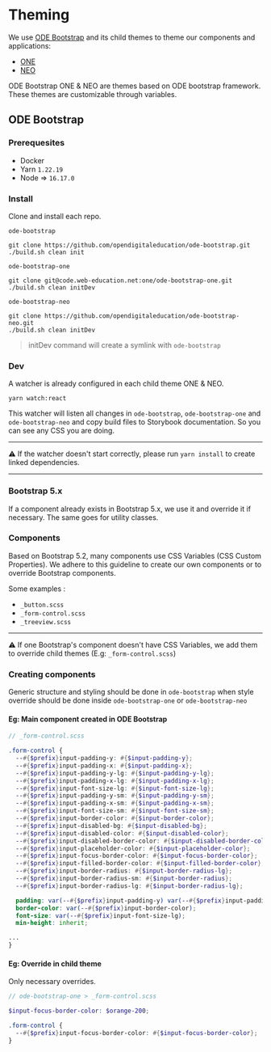 
<Meta title="Introduction/Theming" />

# Theming

We use [ODE Bootstrap](https://github.com/opendigitaleducation/ode-bootstrap) and its child themes to theme our components and applications:

*   [ONE](https://code.web-education.net/one/ode-bootstrap-one)
*   [NEO](https://github.com/opendigitaleducation/ode-bootstrap-neo)

ODE Bootstrap ONE & NEO are themes based on ODE bootstrap framework. These themes are customizable through variables.

## ODE Bootstrap

### Prerequesites

*   Docker
*   Yarn `1.22.19`
*   Node => `16.17.0`

### Install

Clone and install each repo.

`ode-bootstrap`

```
git clone https://github.com/opendigitaleducation/ode-bootstrap.git
./build.sh clean init
```

`ode-bootstrap-one`

```
git clone git@code.web-education.net:one/ode-bootstrap-one.git
./build.sh clean initDev
```

`ode-bootstrap-neo`

```
git clone https://github.com/opendigitaleducation/ode-bootstrap-neo.git
./build.sh clean initDev
```

> initDev command will create a symlink with `ode-bootstrap`

### Dev

A watcher is already configured in each child theme ONE & NEO.

```
yarn watch:react
```

This watcher will listen all changes in `ode-bootstrap`, `ode-bootstrap-one` and `ode-bootstrap-neo` and copy build files to Storybook documentation. So you can see any CSS you are doing.

***

⚠️ If the watcher doesn't start correctly, please run `yarn install` to create linked dependencies.

***

### Bootstrap 5.x

If a component already exists in Bootstrap 5.x, we use it and override it if necessary. The same goes for utility classes.

### Components

Based on Bootstrap 5.2, many components use CSS Variables (CSS Custom Properties). We adhere to this guideline to create our own components or to override Bootstrap components.

Some examples :

*   `_button.scss`
*   `_form-control.scss`
*   `_treeview.scss`

***

⚠️ If one Bootstrap's component doesn't have CSS Variables, we add them to override child themes (E.g: `_form-control.scss`)

### Creating components

Generic structure and styling should be done in `ode-bootstrap` when style override should be done inside `ode-bootstrap-one` or `ode-bootstrap-neo`

#### Eg: Main component created in ODE Bootstrap

```scss
// _form-control.scss

.form-control {
  --#{$prefix}input-padding-y: #{$input-padding-y};
  --#{$prefix}input-padding-x: #{$input-padding-x};
  --#{$prefix}input-padding-y-lg: #{$input-padding-y-lg};
  --#{$prefix}input-padding-x-lg: #{$input-padding-x-lg};
  --#{$prefix}input-font-size-lg: #{$input-font-size-lg};
  --#{$prefix}input-padding-y-sm: #{$input-padding-y-sm};
  --#{$prefix}input-padding-x-sm: #{$input-padding-x-sm};
  --#{$prefix}input-font-size-sm: #{$input-font-size-sm};
  --#{$prefix}input-border-color: #{$input-border-color};
  --#{$prefix}input-disabled-bg: #{$input-disabled-bg};
  --#{$prefix}input-disabled-color: #{$input-disabled-color};
  --#{$prefix}input-disabled-border-color: #{$input-disabled-border-color};
  --#{$prefix}input-placeholder-color: #{$input-placeholder-color};
  --#{$prefix}input-focus-border-color: #{$input-focus-border-color};
  --#{$prefix}input-filled-border-color: #{$input-filled-border-color};
  --#{$prefix}input-border-radius: #{$input-border-radius-lg};
  --#{$prefix}input-border-radius-sm: #{$input-border-radius};
  --#{$prefix}input-border-radius-lg: #{$input-border-radius-lg};

  padding: var(--#{$prefix}input-padding-y) var(--#{$prefix}input-padding-x);
  border-color: var(--#{$prefix}input-border-color);
  font-size: var(--#{$prefix}input-font-size-lg);
  min-height: inherit;

...
}
```

#### Eg: Override in child theme

Only necessary overrides.

```scss
// ode-bootstrap-one > _form-control.scss

$input-focus-border-color: $orange-200;

.form-control {
  --#{$prefix}input-focus-border-color: #{$input-focus-border-color};
}
```
